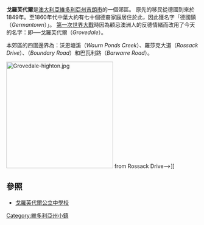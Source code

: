 {{Infobox Australian Place | type = suburb
| name     = 戈羅芙代爾
| city     = [[吉朗市|吉朗市]]
| state    = vic
| image    = Grovedale-waurn-ponds.jpg
| caption  = 從海頓（''Highton''）向南眺望<br />戈羅芙代爾（''Grovedale''）
| lga      = [[大吉朗市|大吉朗市]]
| postcode = 3216
| pop      = 13,186 (2006)<ref name="abs">{{Census 2006 AUS | id = SSC22051 | name = Grovedale (State Suburb) | accessdate = 2007-10-01 | quick = on}}</ref>
| area     = 
| propval  = [http://www.domain.com.au/Public/SuburbReport.aspx?searchTerm=3216 $260,000] (2006)
| stategov = 
| fedgov   = 
| near-nw  = [[Highton,_Victoria|Highton]]
| near-n   = [[Belmont,_Victoria|Belmont]]
| near-ne  = [[Breakwater,_Victoria|Breakwater]]
| near-w   = 
| near-e   = [[Marshall,_Victoria|Marshall]]
| near-sw  = 
| near-s   = [[Waurn_Ponds,_Victoria|Waurn Ponds]]
| near-se  = 
| dist1    = 
| location1= 
}}
'''戈羅芙代爾'''是[[澳大利亞|澳大利亞]][[維多利亞州|維多利亞州]][[吉朗市|吉朗市]]的一個郊區。
原先的移民從德國到來於1849年。至1860年代中葉大約有七十個德裔家庭居住於此，因此獲名字「德國鎮（''Germantown''）」。 	
[[第一次世界大戰|第一次世界大戰]]時因為顧忌澳洲人的反德情緒而改用了今天的名字：即──戈羅芙代爾（''Grovedale''）。<!--''' is a mainly residential southern suburb of [[Geelong,_Victoria|Geelong]], [[Victoria_(Australia)|Victoria]], [[Australia|Australia]]. It was renamed from Germantown during the [[Great_War|Great War]]. -->

本郊區的四圍邊界為：沃恩塘溪（''Waurn Ponds Creek''）、羅莎克大道（''Rossack Drive''）、（''Boundary Road''）和巴瓦利路（''Barwarre Road''）。

[[File:Grovedale-highton.jpg|280px]] from Rossack Drive-->]]
<!--
Grovedale was originally settled by several families of Lutheran German origin who arrived at Corio Bay in 1849. By the mid-1860s there were about 70 families of German origin. There were also two hotels, two flour mills, two tanneries and four wool-washing businesses. A German cottage built in 1854 still stands on the [[Surfcoast_Highway|Surfcoast Highway]].<ref name="cogg">[http://www.geelongcity.vic.gov.au/Visiting%5FGeelong/Towns/Grovedale/ City of Greater Geelong: Grovedale]</ref>

The hilly country and volcanic soil were ideal for orchards and vineyards. The area earned a significant reputation for its wine and was Victoria's largest wine-producing region, thanks to the efforts of Swiss migrants. In September 1915, after the outbreak of the first world war, the South Barwon Council changed the named to Grovedale - the name of a nearby property bought by Alexander Pennell in 1847.<ref name="cogg" />

Residential expansion commenced in Grovedale in the late 1960s, the first housing estates branching off the Surfcoast Highway. Later expansion throughout the 1970s to the 1990s moved to the west along Church Street, Pioneer Road, and Heyers Road. Today development has commenced on the last clear land on the eastern side of the highway, with Grovedale now approaching full development. Future growth is planned for a new suburb to the south, referred to as Armstrong Creek.<ref>[http://www.geelongcity.vic.gov.au/Services_In_Geelong/Planning/Strategic_Planning/Armstrong_Creek_Urban_Growth_Plan/  City of Greater Geelong: Armstrong Creek Urban Growth Plan]</ref>

== Transport ==
[[File:Marshall-station-geelong.jpg|thumb]].]]

Grovedale is located on the [[Surfcoast_Highway|Surfcoast Highway]] that links the suburb the centre of Geelong, as well as to the coastal town of [[Torquay,_Victoria|Torquay]]. Pioneer Road runs east west though Grovedale, the road not being completed eastward across the Waurn Ponds Creek until the mid 1990s.<ref>Gregory's 1982-83 Melbourne Street Directory</ref>

Public transport to the area is provided by [[bus|bus]]es operated by [[Benders_Buslines|Benders Buslines]] and [[McHarrys_Buslines|McHarrys Buslines]], on routes to the Geelong city centre travelling via [[Deakin_University|Deakin University]], [[Belmont,_Victoria|Belmont]], [[Highton,_Victoria|Highton]] and [[Waurn_Ponds,_Victoria|Waurn Ponds]].

The 2003–04 Victorian State Budget saw funding made available for an extension of rail services on the [[Geelong_railway_line,_Victoria|line between Melbourne and Geelong]] southwards to Grovedale. A number of options were examined, among them a new [[railway_station|railway station]] at Grovedale on the Surfcoast HIghway.<ref>{{Cite web |url=http://www.doi.vic.gov.au/DOI/Internet/transport.nsf/AllDocs/5B8CEA11A3D8F676CA2571F800022DAD?OpenDocument |title=Department of Infrastructure: Marshall Railway Station |access-date=2008-01-15 |archive-url=http://webarchive.loc.gov/all/20090604225542/http://www.doi.vic.gov.au/DOI/Internet/transport.nsf/AllDocs/5B8CEA11A3D8F676CA2571F800022DAD?OpenDocument |archive-date=2009-06-04 |dead-url=yes }}</ref> [[Marshall_railway_station,_Victoria|Marshall station]] was opened in 2005 just outside Grovedale on the site of a closed station.<ref>[http://www.railgeelong.com/locations.php?name=Marshall Rail Geelong: Marshall Station]</ref>-->

==參照==
<!--*[[Australian_place_names_changed_from_German_names|Australian place names changed from German names]]-->
*[[戈羅芙代爾公立中學校|戈羅芙代爾公立中學校]]
{{Reflist}}

{{coord|38|12|S|144|21|E|region:AU_type:city_source:GNS-enwiki|display=title}}

[[Category:維多利亞州小鎮|Category:維多利亞州小鎮]]